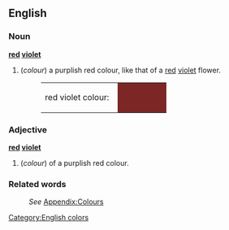 ==English==

===Noun===
'''[[red]] [[violet]]'''
#(''colour'') a purplish red colour, like that of a [[red]] [[violet]] flower.
#:<table><tr><td>red violet colour: &nbsp;</td><td bgcolor="#7C2626" width="80">&nbsp; </td></tr></table>

===Adjective===
'''[[red]] [[violet]]'''
#(''colour'') of a purplish red colour.

===Related words===
:''See'' [[Wiktionary_Appendix:Colours|Appendix:Colours]]

[[Category:English colors]]